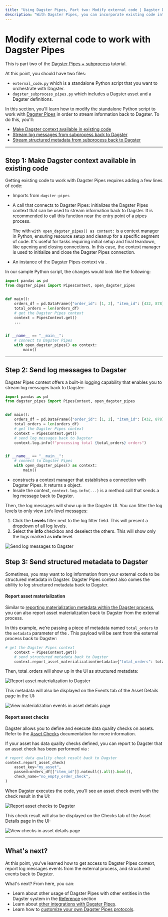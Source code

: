 ```yaml
---
title: "Using Dagster Pipes, Part two: Modify external code | Dagster Docs"
description: "With Dagster Pipes, you can incorporate existing code into Dagster without huge refactors. This guide shows you how to modify existing code to work with Dagster Pipes."
---
```


# Modify external code to work with Dagster Pipes

<Note>

This is part two of the [Dagster Pipes + subprocess](/guides/dagster-pipes/subprocess) tutorial.

</Note>

At this point, you should have two files:

- `external_code.py` which is a standalone Python script that you want to orchestrate with Dagster.
- `dagster_subprocess_pipes.py` which includes a Dagster asset and a Dagster definitions.

In this section, you'll learn how to modify the standalone Python script to work with [Dagster Pipes](/guides/dagster-pipes) in order to stream information back to Dagster. To do this, you'll:

- [Make Dagster context available in existing code](#step-1-make-dagster-context-available-in-existing-code)
- [Stream log messages from subprocess back to Dagster](#step-2-send-log-messages-to-dagster)
- [Stream structured metadata from subprocess back to Dagster](#step-3-send-structured-metadata-to-dagster)

---

## Step 1: Make Dagster context available in existing code

Getting existing code to work with Dagster Pipes requires adding a few lines of code:

- Imports from `dagster-pipes`

- A call that connects to Dagster Pipes: <PyObject module="dagster_pipes" object="open_dagster_pipes"/> initializes the Dagster Pipes context that can be used to stream information back to Dagster. It is recommended to call this function near the entry point of a pipes process.

  <Note>

  The with <code>with open_dagster_pipes() as context:</code> is a context manager in Python, ensuring resource setup and cleanup for a specific segment of code. It's useful for tasks requiring initial setup and final teardown, like opening and closing connections. In this case, the context manager is used to initialize and close the Dagster Pipes connection.

  </Note>

- An instance of the Dagster Pipes context via <PyObject module="dagster_pipes" object="PipesContext" method="get"/>.

In our sample Python script, the changes would look like the following:

```python file=/guides/dagster/dagster_pipes/subprocess/external_code_with_context.py
import pandas as pd
from dagster_pipes import PipesContext, open_dagster_pipes


def main():
    orders_df = pd.DataFrame({"order_id": [1, 2], "item_id": [432, 878]})
    total_orders = len(orders_df)
    # get the Dagster Pipes context
    context = PipesContext.get()
    ...


if __name__ == "__main__":
    # connect to Dagster Pipes
    with open_dagster_pipes() as context:
        main()
```

---

## Step 2: Send log messages to Dagster

Dagster Pipes context offers a built-in logging capability that enables you to stream log messages back to Dagster:

```python file=/guides/dagster/dagster_pipes/subprocess/external_code_with_logs.py
import pandas as pd
from dagster_pipes import PipesContext, open_dagster_pipes


def main():
    orders_df = pd.DataFrame({"order_id": [1, 2], "item_id": [432, 878]})
    total_orders = len(orders_df)
    # get the Dagster Pipes context
    context = PipesContext.get()
    # send log messages back to Dagster
    context.log.info(f"processing total {total_orders} orders")


if __name__ == "__main__":
    # connect to Dagster Pipes
    with open_dagster_pipes() as context:
        main()
```

- <PyObject module="dagster_pipes" object="open_dagster_pipes" /> constructs a context
  manager that establishes a connection with Dagster Pipes. It returns a <PyObject
    module="dagster_pipes"
    object="PipesContext"
  /> object.
- Inside the context, `context.log.info(...)` is a method call that sends a log message back to Dagster.

Then, the log messages will show up in the Dagster UI. You can filter the log levels to only view `info` level messages:

1. Click the **Levels** filter next to the log filter field. This will present a dropdown of all log levels.
2. Select the **info** checkbox and deselect the others. This will show only the logs marked as **info** level.

<Image
  alt="Send log messages to Dagster"
  src="/images/guides/dagster-pipes/modifying-code-4-log-messages.png"
  width={1326}
  height={742}
/>

## Step 3: Send structured metadata to Dagster

Sometimes, you may want to log information from your external code to be structured metadata in Dagster. Dagster Pipes context also comes the ability to log structured metadata back to Dagster.

#### Report asset materialization

Similar to [reporting materialization metadata within the Dagster process](/concepts/assets/software-defined-assets#reporting-materialization-metadata), you can also report asset materialization back to Dagster from the external process.

In this example, we’re passing a piece of metadata named `total_orders` to the `metadata` parameter of the <PyObject module="dagster_pipes" object="PipesContext" method="report_asset_materialization" />. This payload will be sent from the external process back to Dagster:

```python file=/guides/dagster/dagster_pipes/subprocess/external_code_with_events.py startafter=start_events_marker endbefore=end_events_marker
# get the Dagster Pipes context
    context = PipesContext.get()
    # send structured metadata back to Dagster
    context.report_asset_materialization(metadata={"total_orders": total_orders})
```

Then, total_orders will show up in the UI as structured metadata:

<Image
  alt="Report asset materialization to Dagster"
  src="/images/guides/dagster-pipes/modifying-code-5-1-report-asset-materialization.png"
  width={1412}
  height={806}
/>

This metadata will also be displayed on the Events tab of the Asset Details page in the UI:

<Image
  alt="View materialization events in asset details page"
  src="/images/guides/dagster-pipes/modifying-code-5-2-materialization-asset-details.png"
  width={1286}
  height={736}
/>

#### Report asset checks

Dagster allows you to define and execute data quality checks on assets. Refer to the [Asset Checks](/concepts/assets/asset-checks) documentation for more information.

If your asset has data quality checks defined, you can report to Dagster that an asset check has been performed via <PyObject module="dagster_pipes" object="PipesContext" method="report_asset_check" />:

```python file=/guides/dagster/dagster_pipes/subprocess/external_code_with_events.py startafter=start_checks_marker endbefore=end_checks_marker dedent=4
# report data quality check result back to Dagster
context.report_asset_check(
    asset_key="my_asset",
    passed=orders_df[["item_id"]].notnull().all().bool(),
    check_name="no_empty_order_check",
)
```

When Dagster executes the code, you’ll see an asset check event with the check result in the UI:

<Image
  alt="Report asset checks to Dagster"
  src="/images/guides/dagster-pipes/modifying-code-5-3-report-asset-checks.png"
  width={1312}
  height={734}
/>

This check result will also be displayed on the Checks tab of the Asset Details page in the UI:

<Image
  alt="View checks in asset details page"
  src="/images/guides/dagster-pipes/modifying-code-5-4-checks-asset-details.png"
  width={1302}
  height={730}
/>

---

## What's next?

At this point, you've learned how to get access to Dagster Pipes context, report log messages events from the external process, and structured events back to Dagster.

What's next? From here, you can:

- Learn about other usage of Dagster Pipes with other entities in the Dagster system in the [Reference](/guides/dagster-pipes/subprocess/reference) section
- Learn about [other integrations with Dagster Pipes](/guides/dagster-pipes#usage).
- Learn how to [customize your own Dagster Pipes protocols](/customizing-dagster-pipes-protocols).

